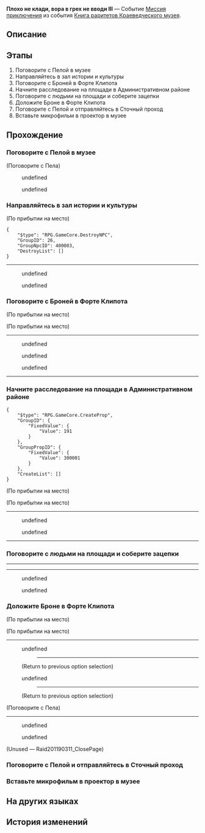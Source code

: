 {{Дополнить|Диалоги.}}
{{Миссия Инфобокс
|id              = 2011903
|Название        = 
|Изображение     = Миссия Освоения Плохо не клади, вора в грех не вводи III.png
|Тип             = Миссия приключения
|События         = Книга раритетов Краеведческого музея
|Глава           = Книга раритетов Краеведческого музея
|Условия         = 
* Завершена [[Миссия приключения]] ''[[Плохо не клади, вора в грех не вводи II]]''
* Достигните фазы 3 в событии [[Книга раритетов Краеведческого музея]]
|Персонажи       = Броня; Пела; Первопроходец; Рядовой Кайл; Уоллес
|СтартЛокация    = [[Ярило-VI]] — [[Краеведческий музей]]
|Локации         = Краеведческий музей
|Предыдущая      = Плохо не клади, вора в грех не вводи II
|Следующая       = 
|Награды         = Опыт Освоения*250; Звёздный нефрит*40; Путеводитель путешественника*3; Очищенный эфир*3; Кредиты*30 000
}}
'''Плохо не клади, вора в грех не вводи III''' — Событие [[Миссия приключения]] из события [[Книга раритетов Краеведческого музея]].

==Описание==
{{Описание|Сеть Брони помогает вам найти преступника, что стоит за кражей экспонатов.<br />Этот наглец замаскировал своих людей под Среброгривых Стражей, чтобы похитить артефакты. Пора предать его в руки закона.}}

==Этапы==
# Поговорите с Пелой в музее
# Направляйтесь в зал истории и культуры
# Поговорите с Броней в Форте Клипота
# Начните расследование на площади в Административном районе
# Поговорите с людьми на площади и соберите зацепки
# Доложите Броне в Форте Клипота
# Поговорите с Пелой и отправляйтесь в Сточный проход
# Вставьте микрофильм в проектор в музее

==Прохождение==
{{Дополнить}}


===Поговорите с Пелой в музее===
{{Описание миссии|локация=Краеведческий музей|Вы завершили один этап управления музеем.<br />Кажется, вы снова видите Пелу в выставочном зале. Поздоровайтесь с ней и узнайте, есть ли какой-нибудь прогресс в расследовании краж артефактов.}}
{{Диалог Начало}}

;(Поговорите с Пела)
<!--Unknown TalkSentence: 201193001-->
<!--Unknown TalkSentence: 201193002-->
:{{Диалог|Стрелка}} undefined
:{{Диалог|Стрелка}} undefined
<!--Unknown TalkSentence: 201193004-->
<!--Unknown TalkSentence: 201193007-->
{{Диалог Конец}}

===Направляйтесь в зал истории и культуры===
{{Описание миссии|локация=Краеведческий музей|Пела удовлетворена результатами вашей работы в музее.<br />Теперь она хочет открыть зал истории и культуры, но ключевой экспонат был украден. Узнайте, в чём дело.}}
{{Диалог Начало}}
<!--Unknown TalkSentence: 201193016-->
<!--Unknown TalkSentence: 201193017-->
<!--Unknown TalkSentence: 201193018-->

;(По прибытии на место)
<pre>{
	"$type": "RPG.GameCore.DestroyNPC",
	"GroupID": 26,
	"GroupNpcID": 400003,
	"DestroyList": []
}</pre>
----
<!--Unknown TalkSentence: 201193101-->
<!--Unknown TalkSentence: 201193102-->
<!--Unknown TalkSentence: 201193103-->
:{{Диалог|Стрелка}} undefined
:{{Диалог|Стрелка}} undefined
<!--Unknown TalkSentence: 201193105-->
<!--Unknown TalkSentence: 201193108-->
<!--Unknown TalkSentence: 201193109-->
<!--Unknown TalkSentence: 201193110-->
<!--Unknown TalkSentence: 201193111-->
{{Диалог Конец}}

===Поговорите с Броней в Форте Клипота===
{{Описание миссии|локация=Форт Клипота|Микрофильм, использовавшийся для демонстрации проекций, был украден. Без этого фильма выставка в зале истории и культуры не сможет открыться для публики.<br />Слухи о кражах уже достигли ушей Брони. Отправляйтесь в Форт Клипота и поговорите с ней о том, как продолжить расследование.}}
{{Диалог Начало}}
;(По прибытии на место)

;(По прибытии на место)
----
<!--Unknown TalkSentence: 201193201-->
<!--Unknown TalkSentence: 201193202-->
<!--Unknown TalkSentence: 201193203-->
<!--Unknown TalkSentence: 201193204-->
<!--Unknown TalkSentence: 201193205-->
<!--Unknown TalkSentence: 201193206-->
<!--Unknown TalkSentence: 201193207-->
:{{Диалог|Стрелка}} undefined
:{{Диалог|Стрелка}} undefined
:{{Диалог|Стрелка}} undefined
<!--Unknown TalkSentence: 201193209-->
<!--Unknown TalkSentence: 201193214-->
<!--Unknown TalkSentence: 201193215-->
<!--Unknown TalkSentence: 201193216-->
<!--Unknown TalkSentence: 201193217-->
<!--Unknown TalkSentence: 201193218-->
----
{{Диалог Конец}}

===Начните расследование на площади в Административном районе===
{{Описание миссии|локация=Административный район|Микрофильм, использовавшийся для демонстрации проекций, был украден. Без этого фильма выставка в зале истории и культуры не сможет открыться для публики.<br />Броня заявила о своей поддержке расследования.<br />Отправляйтесь на площадь в Административном районе, чтобы оценить прохожих и посмотреть, есть ли у кого-нибудь из них зацепки.}}
{{Диалог Начало}}
<pre>{
	"$type": "RPG.GameCore.CreateProp",
	"GroupID": {
		"FixedValue": {
			"Value": 191
		}
	},
	"GroupPropID": {
		"FixedValue": {
			"Value": 300001
		}
	},
	"CreateList": []
}</pre>
;(По прибытии на место)

;(По прибытии на место)
----
<!--Unknown TalkSentence: 201193301-->
:{{Диалог|Стрелка}} undefined
:{{Диалог|Стрелка}} undefined
<!--Unknown TalkSentence: 201193303-->
<!--Unknown TalkSentence: 201193304-->
----
{{Диалог Конец}}

===Поговорите с людьми на площади и соберите зацепки===
{{Диалог Начало}}
----
<!--Unknown TalkSentence: 201193501-->
<!--Unknown TalkSentence: 201193502-->
<!--Unknown TalkSentence: 201193503-->
<!--Unknown TalkSentence: 201193504-->
----
<!--Unknown TalkSentence: 201193505-->
<!--Unknown TalkSentence: 201193506-->
<!--Unknown TalkSentence: 201193507-->
<!--Unknown TalkSentence: 201193508-->
:{{Диалог|Стрелка}} undefined
:{{Диалог|Стрелка}} undefined
<!--Unknown TalkSentence: 201193510-->
<!--Unknown TalkSentence: 201193513-->
<!--Unknown TalkSentence: 201193514-->
<!--Unknown TalkSentence: 201193515-->
<!--Unknown TalkSentence: 201193516-->
<!--Unknown TalkSentence: 201193517-->
<!--Unknown TalkSentence: 201193518-->
<!--Unknown TalkSentence: 201193519-->
<!--Unknown TalkSentence: 201193520-->
<!--Unknown TalkSentence: 201193521-->
<!--Unknown TalkSentence: 201193522-->
<!--Unknown TalkSentence: 201193523-->
<!--Unknown TalkSentence: 201193524-->
{{Диалог Конец}}

===Доложите Броне в Форте Клипота===
{{Описание миссии|локация=Форт Клипота|Микрофильм, использовавшийся для демонстрации проекций, был украден. Без этого фильма выставка в зале истории и культуры не сможет открыться для публики.<br />Вы узнали от богатея Уоллеса, что его «друг» Норберт в последнее время ведёт себя странно. Возможно, это связано с кражами экспонатов?<br />Вы должны сообщить эту новость Броне.}}
{{Диалог Начало}}
;(По прибытии на место)

;(По прибытии на место)
----
<!--Unknown TalkSentence: 201193601-->
<!--Unknown TalkSentence: 201193602-->
<!--Unknown TalkSentence: 201193603-->
:{{Чёрный экран|undefined}}
<!--Unknown TalkSentence: 201193605-->
<!--Unknown TalkSentence: 201193606-->
<!--Unknown TalkSentence: 201193607-->
:{{Диалог|Стрелка}} undefined
:<!--Unknown TalkSentence: 201193609-->
:<!--Unknown TalkSentence: 201193612-->
:<!--Unknown TalkSentence: 201193613-->
:<!--Unknown TalkSentence: 201193614-->
:<!--Unknown TalkSentence: 201193615-->
::{{Чёрный экран|undefined}}
:<!--Unknown TalkSentence: 201193618-->
:<!--Unknown TalkSentence: 201193619-->
:<!--Unknown TalkSentence: 201193620-->
:<!--Unknown TalkSentence: 201193621-->
:<!--Unknown TalkSentence: 201193622-->
:<!--Unknown TalkSentence: 201193623-->
::----
:<!--Unknown TalkSentence: 201193624-->
:;(Return to previous option selection)
:{{Диалог|Стрелка}} undefined
:<!--Unknown TalkSentence: 201193611-->
:<!--Unknown TalkSentence: 201193612-->
:<!--Unknown TalkSentence: 201193613-->
:<!--Unknown TalkSentence: 201193614-->
:<!--Unknown TalkSentence: 201193615-->
::{{Чёрный экран|undefined}}
:<!--Unknown TalkSentence: 201193618-->
:<!--Unknown TalkSentence: 201193619-->
:<!--Unknown TalkSentence: 201193620-->
:<!--Unknown TalkSentence: 201193621-->
:<!--Unknown TalkSentence: 201193622-->
:<!--Unknown TalkSentence: 201193623-->
::----
:<!--Unknown TalkSentence: 201193624-->
:;(Return to previous option selection)

;(Поговорите с Пела)
----
<!--Unknown TalkSentence: 201193701-->
:{{Диалог|Стрелка}} undefined
:{{Диалог|Выход}} undefined
:<!--Unknown TalkSentence: 201193704-->
;(Unused &mdash; Raid201190311_ClosePage)

{{Диалог Конец}}

===Поговорите с Пелой и отправляйтесь в Сточный проход===
{{Описание миссии|локация=Форт Клипота|Микрофильм, использовавшийся для демонстрации проекций, был украден. Без этого фильма выставка в зале истории и культуры не сможет открыться для публики.<br />Объединив улики Уоллеса, Брони и других, вы получили достаточно информации, чтобы прийти к выводу, что богатый юноша по имени Норберт причастен к кражам экспонатов.<br />Согласно зацепкам, Норберт часто посещал торговую улицу в Надмирье, которая сильно подвержена коррозии.}}
{{Диалог Начало}}
{{Диалог Конец}}

===Вставьте микрофильм в проектор в музее===
{{Описание миссии|локация=Краеведческий музей|Вы, наконец, раскрываете дело о краже музейных экспонатов.<br />Микрофильм снова у вас в руках. Как только вы вставите его в проектор музея, зал истории и культуры сможет снова открыться для публики.}}
{{Диалог Начало}}

{{Диалог Конец}}

==На других языках==
{{На других языках
|en   = Opportunity Makes the Thief (III)
|zhs  = 漫藏诲盗•其三
|zht  = 漫藏誨盜•其三
|ja   = 慢蔵誨盗・その3
|ko   = 견물생심•3
|es   = La oportunidad hace al ladrón III
|fr   = L'occasion fait le larron (III)
|ru   = Плохо не клади, вора в грех не вводи III
|th   = ของมีค่าล่อตาโจร 3
|vi   = Cơ Hội Tạo Nên Kẻ Trộm 3
|de   = Gelegenheit macht Diebe (Teil 3)
|id   = Kesempatan dalam Kesempitan (Bagian 3)
|pt   = A Ocasião Faz o Ladrão (III)
}}

==История изменений==
{{История изменений|2.7}}
